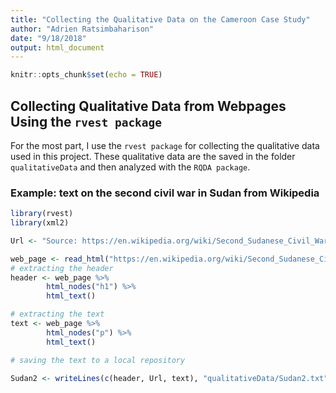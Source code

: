 ```yaml
---
title: "Collecting the Qualitative Data on the Cameroon Case Study"
author: "Adrien Ratsimbaharison"
date: "9/18/2018"
output: html_document
---
```


```r
knitr::opts_chunk$set(echo = TRUE)
```

## Collecting Qualitative Data from Webpages Using the `rvest package`

For the most part, I use the `rvest package` for collecting the qualitative data used in this project. These qualitative data are the saved in the folder `qualitativeData` and then analyzed with the `RQDA package`.


### Example: text on the second civil war in Sudan from Wikipedia

```r
library(rvest)
library(xml2)

Url <- "Source: https://en.wikipedia.org/wiki/Second_Sudanese_Civil_War"

web_page <- read_html("https://en.wikipedia.org/wiki/Second_Sudanese_Civil_War")
# extracting the header
header <- web_page %>%
        html_nodes("h1") %>%
        html_text()

# extracting the text
text <- web_page %>%
        html_nodes("p") %>%
        html_text()

# saving the text to a local repository

Sudan2 <- writeLines(c(header, Url, text), "qualitativeData/Sudan2.txt")

```


 